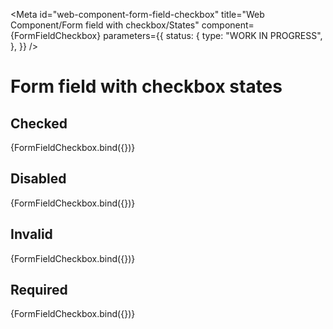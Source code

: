 <!-- @license CC0-1.0 -->


<Meta
  id="web-component-form-field-checkbox"
  title="Web Component/Form field with checkbox/States"
  component={FormFieldCheckbox}
  parameters={{
    status: {
      type: "WORK IN PROGRESS",
    },
  }}
/>

# Form field with checkbox states

## Checked

<Canvas>
  <Story
    name="checked"
    args={{
      ...exampleArgs,
      checked: true,
    }}
  >
    {FormFieldCheckbox.bind({})}
  </Story>
</Canvas>

## Disabled

<Canvas>
  <Story
    name="disabled"
    args={{
      ...exampleArgs,
      disabled: true,
    }}
  >
    {FormFieldCheckbox.bind({})}
  </Story>
</Canvas>

## Invalid

<Canvas>
  <Story
    name="invalid"
    args={{
      ...exampleArgs,
      invalid: true,
    }}
  >
    {FormFieldCheckbox.bind({})}
  </Story>
</Canvas>

## Required

<Canvas>
  <Story
    name="required"
    args={{
      ...exampleArgs,
      required: true,
    }}
  >
    {FormFieldCheckbox.bind({})}
  </Story>
</Canvas>
